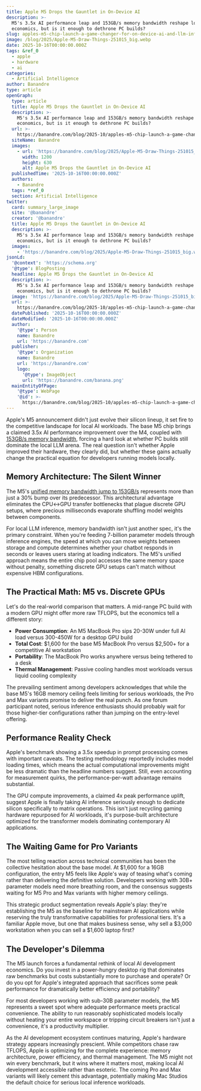 ```yaml
---
title: Apple M5 Drops the Gauntlet in On-Device AI
description: >-
  M5's 3.5x AI performance leap and 153GB/s memory bandwidth reshape local LLM
  economics, but is it enough to dethrone PC builds?
slug: apples-m5-chip-launch-a-game-changer-for-on-device-ai-and-llm-inference
image: /blog/2025/Apple-M5-Draw-Things-251015_big.webp
date: 2025-10-16T00:00:00.000Z
tags: &ref_0
  - apple
  - hardware
  - ai
categories:
  - Artificial Intelligence
author: Banandre
type: article
openGraph:
  type: article
  title: Apple M5 Drops the Gauntlet in On-Device AI
  description: >-
    M5's 3.5x AI performance leap and 153GB/s memory bandwidth reshape local LLM
    economics, but is it enough to dethrone PC builds?
  url: >-
    https://banandre.com/blog/2025-10/apples-m5-chip-launch-a-game-changer-for-on-device-ai-and-llm-inference
  siteName: Banandre
  images:
    - url: 'https://banandre.com/blog/2025/Apple-M5-Draw-Things-251015_big.webp'
      width: 1200
      height: 630
      alt: Apple M5 Drops the Gauntlet in On-Device AI
  publishedTime: '2025-10-16T00:00:00.000Z'
  authors:
    - Banandre
  tags: *ref_0
  section: Artificial Intelligence
twitter:
  card: summary_large_image
  site: '@banandre'
  creator: '@banandre'
  title: Apple M5 Drops the Gauntlet in On-Device AI
  description: >-
    M5's 3.5x AI performance leap and 153GB/s memory bandwidth reshape local LLM
    economics, but is it enough to dethrone PC builds?
  images:
    - 'https://banandre.com/blog/2025/Apple-M5-Draw-Things-251015_big.webp'
jsonLd:
  '@context': 'https://schema.org'
  '@type': BlogPosting
  headline: Apple M5 Drops the Gauntlet in On-Device AI
  description: >-
    M5's 3.5x AI performance leap and 153GB/s memory bandwidth reshape local LLM
    economics, but is it enough to dethrone PC builds?
  image: 'https://banandre.com/blog/2025/Apple-M5-Draw-Things-251015_big.webp'
  url: >-
    https://banandre.com/blog/2025-10/apples-m5-chip-launch-a-game-changer-for-on-device-ai-and-llm-inference
  datePublished: '2025-10-16T00:00:00.000Z'
  dateModified: '2025-10-16T00:00:00.000Z'
  author:
    '@type': Person
    name: Banandre
    url: 'https://banandre.com'
  publisher:
    '@type': Organization
    name: Banandre
    url: 'https://banandre.com'
    logo:
      '@type': ImageObject
      url: 'https://banandre.com/banana.png'
  mainEntityOfPage:
    '@type': WebPage
    '@id': >-
      https://banandre.com/blog/2025-10/apples-m5-chip-launch-a-game-changer-for-on-device-ai-and-llm-inference
---
```


Apple's M5 announcement didn't just evolve their silicon lineup, it set fire to the competitive landscape for local AI workloads. The base M5 chip brings a claimed 3.5x AI performance improvement over the M4, coupled with [153GB/s memory bandwidth](https://www.tomshardware.com/pc-components/cpus/apple-unveils-m5-chip-with-10-core-cpu-and-10-core-gpu-company-says-3nm-chip-offers-4x-peak-gpu-performance-over-m4-for-ai-45-percent-graphics-uplift), forcing a hard look at whether PC builds still dominate the local LLM arena. The real question isn't whether Apple improved their hardware, they clearly did, but whether these gains actually change the practical equation for developers running models locally.

## Memory Architecture: The Silent Winner

The M5's [unified memory bandwidth jump to 153GB/s](https://www.apple.com/newsroom/2025/10/apple-unleashes-m5-the-next-big-leap-in-ai-performance-for-apple-silicon/) represents more than just a 30% bump over its predecessor. This architectural advantage eliminates the CPU↔GPU transfer bottlenecks that plague discrete GPU setups, where precious milliseconds evaporate shuffling model weights between components.


For local LLM inference, memory bandwidth isn't just another spec, it's the primary constraint. When you're feeding 7-billion parameter models through inference engines, the speed at which you can move weights between storage and compute determines whether your chatbot responds in seconds or leaves users staring at loading indicators. The M5's unified approach means the entire chip pool accesses the same memory space without penalty, something discrete GPU setups can't match without expensive HBM configurations.

## The Practical Math: M5 vs. Discrete GPUs

Let's do the real-world comparison that matters. A mid-range PC build with a modern GPU might offer more raw TFLOPS, but the economics tell a different story:

- **Power Consumption**: An M5 MacBook Pro sips 20-30W under full AI load versus 300-450W for a desktop GPU build
- **Total Cost**: $1,600 for the base M5 MacBook Pro versus $2,500+ for a competitive AI workstation
- **Portability**: The MacBook Pro works anywhere versus being tethered to a desk
- **Thermal Management**: Passive cooling handles most workloads versus liquid cooling complexity

The prevailing sentiment among developers acknowledges that while the base M5's 16GB memory ceiling feels limiting for serious workloads, the Pro and Max variants promise to deliver the real punch. As one forum participant noted, serious inference enthusiasts should probably wait for those higher-tier configurations rather than jumping on the entry-level offering.

## Performance Reality Check

Apple's benchmark showing a 3.5x speedup in prompt processing comes with important caveats. The testing methodology reportedly includes model loading times, which means the actual computational improvements might be less dramatic than the headline numbers suggest. Still, even accounting for measurement quirks, the performance-per-watt advantage remains substantial.

The GPU compute improvements, a claimed 4x peak performance uplift, suggest Apple is finally taking AI inference seriously enough to dedicate silicon specifically to matrix operations. This isn't just recycling gaming hardware repurposed for AI workloads, it's purpose-built architecture optimized for the transformer models dominating contemporary AI applications.

## The Waiting Game for Pro Variants

The most telling reaction across technical communities has been the collective hesitation about the base model. At $1,600 for a 16GB configuration, the entry M5 feels like Apple's way of teasing what's coming rather than delivering the definitive solution. Developers working with 30B+ parameter models need more breathing room, and the consensus suggests waiting for M5 Pro and Max variants with higher memory ceilings.

This strategic product segmentation reveals Apple's play: they're establishing the M5 as the baseline for mainstream AI applications while reserving the truly transformative capabilities for professional tiers. It's a familiar Apple move, but one that makes business sense, why sell a $3,000 workstation when you can sell a $1,600 laptop first?

## The Developer's Dilemma

The M5 launch forces a fundamental rethink of local AI development economics. Do you invest in a power-hungry desktop rig that dominates raw benchmarks but costs substantially more to purchase and operate? Or do you opt for Apple's integrated approach that sacrifices some peak performance for dramatically better efficiency and portability?

For most developers working with sub-30B parameter models, the M5 represents a sweet spot where adequate performance meets practical convenience. The ability to run reasonably sophisticated models locally without heating your entire workspace or tripping circuit breakers isn't just a convenience, it's a productivity multiplier.

As the AI development ecosystem continues maturing, Apple's hardware strategy appears increasingly prescient. While competitors chase raw TFLOPS, Apple is optimizing for the complete experience: memory architecture, power efficiency, and thermal management. The M5 might not win every benchmark, but it wins where it matters most, making local AI development accessible rather than esoteric. The coming Pro and Max variants will likely cement this advantage, potentially making Mac Studios the default choice for serious local inference workloads.
